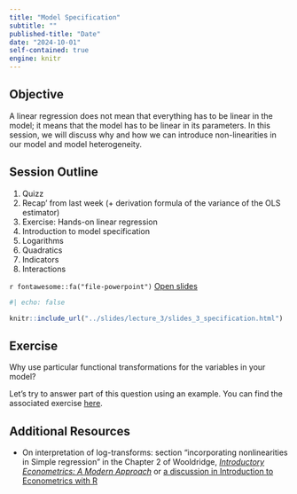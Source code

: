```yaml
---
title: "Model Specification"
subtitle: ""
published-title: "Date"
date: "2024-10-01"
self-contained: true
engine: knitr
---
```


::: callout-tip
## Objective

A linear regression does not mean that everything has to be linear in the model; it means that the model has to be linear in its parameters. In this session, we will discuss why and how we can introduce non-linearities in our model and model heterogeneity.
:::

## Session Outline

1.  Quizz
2.  Recap' from last week (+ derivation formula of the variance of the OLS estimator)
2.  Exercise: Hands-on linear regression
3.  Introduction to model specification
4.  Logarithms
5.  Quadratics
6.  Indicators
7.  Interactions

`r fontawesome::fa("file-powerpoint")` 
[Open slides](../slides/lecture_3/slides_3_specification.html)

```r
#| echo: false

knitr::include_url("../slides/lecture_3/slides_3_specification.html")
```

## Exercise

Why use particular functional transformations for the variables in your model?

Let's try to answer part of this question using an example. You can find the associated exercise [here](content/exercises/ex_02_specification.qmd).

## Additional Resources

- On interpretation of log-transforms: section "incorporating nonlinearities in Simple regression" in the Chapter 2 of Wooldridge, [*Introductory Econometrics: A Modern Approach*](https://books.google.fr/books?id=GHoJzgEACAAJ&hl=fr&source=gbs_book_other_versions) or [a discussion in Introduction to Econometrics with R](https://www.econometrics-with-r.org/8.2-nfoasiv.html#logarithms)